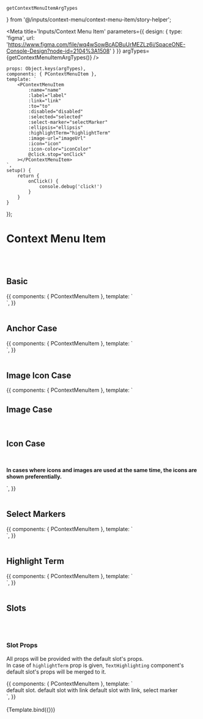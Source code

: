     getContextMenuItemArgTypes
} from '@/inputs/context-menu/context-menu-item/story-helper';


<Meta title='Inputs/Context Menu Item' parameters={{
    design: {
        type: 'figma',
        url: 'https://www.figma.com/file/wq4wSowBcADBuUrMEZLz6i/SpaceONE-Console-Design?node-id=2104%3A1508'
    }
}} argTypes={getContextMenuItemArgTypes()}
/>

    props: Object.keys(argTypes),
    components: { PContextMenuItem },
    template: `
        <PContextMenuItem
            :name="name"
            :label="label"
            :link="link"
            :to="to"
            :disabled="disabled"
            :selected="selected"
            :select-marker="selectMarker"
            :ellipsis="ellipsis"
            :highlightTerm="highlightTerm"
            :image-url="imageUrl"
            :icon="icon"
            :icon-color="iconColor"
            @click.stop="onClick"
        ></PContextMenuItem>
    `,
    setup() {
        return {
            onClick() {
                console.debug('click!')
            }
        }
    }
});


# Context Menu Item
<br/>
<br/>

## Basic

<Canvas>
    <Story name="Basic">
        {{
            components: { PContextMenuItem },
            template: `
        <div class="border border-primary-1 p-4">
            <p-context-menu-item label="basic (mouse over me to check hover style)" />
            <p-context-menu-item label="disabled" disabled />
            <p-context-menu-item label="selected" selected />
            <p-context-menu-item label="long long long long long long long long long long long long long long long long long long long long long long long long long long long long long long long long long long long long label case" />
            <p-context-menu-item label="ellipsis, long long long long long long long long long long long long long long long long long long long long long long long long long long long long long long long long long long long long label case" ellipsis />
        </div>
    `,
        }}
    </Story>
</Canvas>

<br/>
<br/>

## Anchor Case

<Canvas>
    <Story name="Anchor Case">
        {{
            components: { PContextMenuItem },
            template: `
        <div class="border border-primary-1 p-4">
            <p-context-menu-item label="to (style is the same with the basic case)" :to="{}" />
            <p-context-menu-item label="link" link="http://google.com" />
            <p-context-menu-item label="link, disabled" link="http://google.com" disabled />
            <p-context-menu-item label="link, selected" link="http://google.com" selected />
            <p-context-menu-item label="link, long long long long long long long long long long long long long long long long long long long long long long long long long long long long long long long long long long long long label case" link="http://google.com" />
            <p-context-menu-item label="link, ellipsis, long long long long long long long long long long long long long long long long long long long long long long long long long long long long long long long long long long long long label case" link="http://google.com" ellipsis />
        </div>
    `,
        }}
    </Story>
</Canvas>

<br/>
<br/>

## Image Icon Case

<Canvas>
    <Story name="Image Icon Case">
        {{
            components: { PContextMenuItem },
            template: `
        <div>
            <h2>Image Case</h2>
            <div class="border border-primary-1 p-4">
                <p-context-menu-item image-url="ic_refresh" label="to (style is the same with the basic case)" />
                <p-context-menu-item image-url="ic_refresh" label="link" />
                <p-context-menu-item image-url="ic_refresh" label="link, disabled" disabled />
                <p-context-menu-item image-url="ic_refresh" label="link, selected" selected />
                <p-context-menu-item image-url="ic_refresh" label="link, long long long long long long long long long long long long long long long long long long long long long long long long long long long long long long long long long long long long label case" />
                <p-context-menu-item image-url="ic_refresh" label="link, ellipsis, long long long long long long long long long long long long long long long long long long long long long long long long long long long long long long long long long long long long label case" ellipsis />
                <p-context-menu-item image-url="ic_refresh" label="link, ellipsis, long long long long long long long long long long long long long long long long long long long long long long long long long long long long long long long long long long long long label case" select-marker="radio" />
            </div>
            <br/>
            <h2>Icon Case</h2>
            <div class="border border-primary-1 p-4">
                <p-context-menu-item icon="ic_refresh" label="to (style is the same with the basic case)" />
                <p-context-menu-item icon="ic_refresh" label="link" />
                <p-context-menu-item icon="ic_refresh" label="link, disabled" disabled />
                <p-context-menu-item icon="ic_refresh" label="link, selected" selected />
                <p-context-menu-item icon="ic_refresh" label="link, long long long long long long long long long long long long long long long long long long long long long long long long long long long long long long long long long long long long label case" />
                <p-context-menu-item icon="ic_refresh" label="link, ellipsis, long long long long long long long long long long long long long long long long long long long long long long long long long long long long long long long long long long long long label case" ellipsis />
                <p-context-menu-item icon="ic_refresh" label="link, ellipsis, long long long long long long long long long long long long long long long long long long long long long long long long long long long long long long long long long long long long label case" select-marker="radio" />
            </div>
            <br/>
            <p><b>In cases where icons and images are used at the same time, the icons are shown preferentially.</b></p>
        </div>
    `,
        }}
    </Story>
</Canvas>

<br/>
<br/>

## Select Markers

<Canvas>
    <Story name="Select Markers">
        {{
            components: { PContextMenuItem },
            template: `
        <div class="border border-primary-1 p-4">
            <p-context-menu-item label="selectMarker: checkbox" select-marker="checkbox" />
            <p-context-menu-item label="selectMarker: checkbox, link" select-marker="checkbox" link="https://google.com" />
            <p-context-menu-item label="selectMarker: checkbox, long long long long long long long long long long long long long long long long long long long long long long long long long long long long long long long long long long long long label case" select-marker="checkbox" />
            <p-context-menu-item label="selectMarker: checkbox, link, long long long long long long long long long long long long long long long long long long long long long long long long long long long long long long long long long long long long label case" select-marker="checkbox" link="https://google.com" />
            <p-context-menu-item label="selectMarker: checkbox, link, ellipsis, long long long long long long long long long long long long long long long long long long long long long long long long long long long long long long long long long long long long label case" select-marker="checkbox" link="https://google.com" ellipsis />
            <p-context-menu-item label="selectMarker: checkbox, selected" select-marker="checkbox" selected />
            <p-context-menu-item label="selectMarker: checkbox, disabled" select-marker="checkbox" disabled />
            <p-context-menu-item label="selectMarker: checkbox, selected, disabled" select-marker="checkbox" selected disabled />
            <p-context-menu-item label="selectMarker: radio" select-marker="radio" />
            <p-context-menu-item label="selectMarker: radio, disabled" select-marker="radio" disabled />
            <p-context-menu-item label="selectMarker: radio, selected" select-marker="radio" selected />
            <p-context-menu-item label="selectMarker: radio, selected, disabled" select-marker="radio" selected disabled />
        </div>
    `,
        }}
    </Story>
</Canvas>

<br/>
<br/>


## Highlight Term

<Canvas>
    <Story name="Highlight Term">
        {{
            components: { PContextMenuItem },
            template: `
        <div class="border border-primary-1 p-4">
            <p-context-menu-item label="This is the context menu item with highlight term 'highlight'. This uses Text Highlighting component internally." highlight-term="highlight" />
            <p-context-menu-item label="This is the context menu item with highlight term 'highlight' and with the link. This uses Text Highlighting component internally." highlight-term="highlight" link="https://google.com" />
            <p-context-menu-item label="This is the context menu item with highlight term 'highlight' and with the selected checkbox. This uses Text Highlighting component internally." highlight-term="highlight" select-marker="checkbox" selected />
            <p-context-menu-item label="This is the disabled context menu item with highlight term 'highlight'. This uses Text Highlighting component internally." highlight-term="highlight" disabled />
        </div>
    `,
        }}
    </Story>
</Canvas>

<br/>
<br/>


## Slots

<br/>
<br/>

### Slot Props

All props will be provided with the default slot's props. <br/>
In case of `highlightTerm` prop is given, `TextHighlighting` component's default slot's props will be merged to it. <br/>


<Canvas>
    <Story name="Slots">
        {{
            components: { PContextMenuItem },
            template: `
        <div>
            <p-context-menu-item>
                <span class="text-xl font-bold text-primary-dark">default slot.</span>
            </p-context-menu-item>
            <p-context-menu-item link="https://google.com">
                <span class="text-xl font-bold text-primary-dark">default slot with link</span>
            </p-context-menu-item>
            <p-context-menu-item link="https://google.com" select-marker="checkbox">
                <span class="text-xl font-bold text-primary-dark">default slot with link, select marker</span>
            </p-context-menu-item>
            <p-context-menu-item label="This is the text-list slot with highlight term." highlight-term="text-list">
                <template #text-list="{text, matched}">
                    <span class="text-xl font-bold text-primary-dark" :class="{'text-red': matched}">{{text}}</span>
                </template>
            </p-context-menu-item>
        </div>
    `,
        }}
    </Story>
</Canvas>

<br/>
<br/>



<Canvas>
    <Story name="Playground">
        {Template.bind({})}
    </Story>
</Canvas>

<ArgsTable story="Playground"/>

